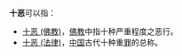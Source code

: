 '''十恶'''可以指：

* [[十恶_(佛教)|十恶 (佛教)]]，[[佛教|佛教]]中指十种严重程度之恶行。
* [[十恶_(法律)|十恶 (法律)]]，[[中国|中国]]古代十种重[[犯罪|罪]]的总称。

{{disambig|cat=二字作品消歧义}}